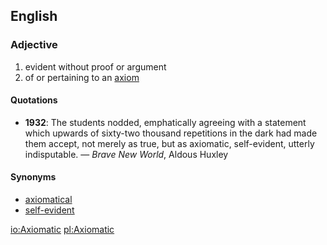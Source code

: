 ==English==

===Adjective===
#evident without proof or argument
#of or pertaining to an [[axiom]]

====Quotations====
*'''1932''': The students nodded, emphatically agreeing with a statement which upwards of sixty-two thousand repetitions in the dark had made them accept, not merely as true, but as axiomatic, self-evident, utterly indisputable. &mdash; ''Brave New World'', Aldous Huxley

====Synonyms====
*[[axiomatical]]
*[[self-evident]]

[[io:Axiomatic]]
[[pl:Axiomatic]]